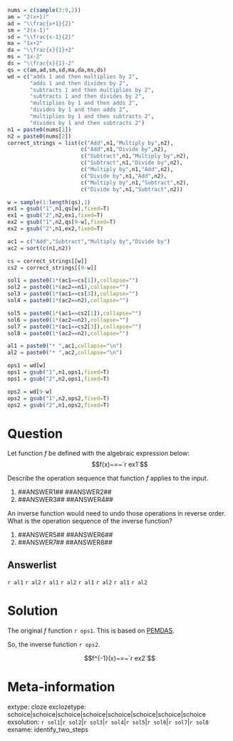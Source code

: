 ```r
nums = c(sample(3:9,2))
am = "2(x+1)"
ad = "\\frac{x+1}{2}"
sm = "2(x-1)"
sd = "\\frac{x-1}{2}"
ma = "1x+2"
da = "\\frac{x}{1}+2"
ms = "1x-2"
ds = "\\frac{x}{1}-2"
qs = c(am,ad,sm,sd,ma,da,ms,ds)
wd = c("adds 1 and then multiplies by 2",
       "adds 1 and then divides by 2",
       "subtracts 1 and then multiplies by 2",
       "subtracts 1 and then divides by 2",
       "multiplies by 1 and then adds 2",
       "divides by 1 and then adds 2",
       "multiplies by 1 and then subtracts 2",
       "divides by 1 and then subtracts 2")
n1 = paste0(nums[1])
n2 = paste0(nums[2])
correct_strings = list(c("Add",n1,"Multiply by",n2),
                       c("Add",n1,"Divide by",n2),
                       c("Subtract",n1,"Multiply by",n2),
                       c("Subtract",n1,"Divide by",n2),
                       c("Multiply by",n1,"Add",n2),
                       c("Divide by",n1,"Add",n2),
                       c("Multiply by",n1,"Subtract",n2),
                       c("Divide by",n1,"Subtract",n2))

w = sample(1:length(qs),1)
ex1 = gsub("1",n1,qs[w],fixed=T)
ex1 = gsub("2",n2,ex1,fixed=T)
ex2 = gsub("1",n2,qs[9-w],fixed=T)
ex2 = gsub("2",n1,ex2,fixed=T)

ac1 = c("Add","Subtract","Multiply by","Divide by")
ac2 = sort(c(n1,n2))

cs = correct_strings[[w]]
cs2 = correct_strings[[9-w]]

sol1 = paste0(1*(ac1==cs[1]),collapse="")
sol2 = paste0(1*(ac2==n1),collapse="")
sol3 = paste0(1*(ac1==cs[3]),collapse="")
sol4 = paste0(1*(ac2==n2),collapse="")

sol5 = paste0(1*(ac1==cs2[1]),collapse="")
sol6 = paste0(1*(ac2==n2),collapse="")
sol7 = paste0(1*(ac1==cs2[3]),collapse="")
sol8 = paste0(1*(ac2==n2),collapse="")

al1 = paste0("* ",ac1,collapse="\n")
al2 = paste0("* ",ac2,collapse="\n")

ops1 = wd[w]
ops1 = gsub("1",n1,ops1,fixed=T)
ops1 = gsub("2",n2,ops1,fixed=T)

ops2 = wd[9-w]
ops2 = gsub("1",n2,ops2,fixed=T)
ops2 = gsub("2",n1,ops2,fixed=T)


```

Question
========

Let function $f$ be defined with the algebraic expression below:
$$f(x)~=~`r ex1`$$

Describe the operation sequence that function $f$ applies to the input.

1. ##ANSWER1## ##ANSWER2##
2. ##ANSWER3## ##ANSWER4##

An inverse function would need to undo those operations in reverse order. What is the operation sequence of the inverse function?

1. ##ANSWER5## ##ANSWER6##
2. ##ANSWER7## ##ANSWER8##



Answerlist
--------

`r al1`
`r al2`
`r al1`
`r al2`
`r al1`
`r al2`
`r al1`
`r al2`


Solution
========

The original $f$ function `r ops1`. This is based on [PEMDAS](https://en.wikipedia.org/wiki/Order_of_operations).

So, the inverse function `r ops2`.

$$f^{-1}(x)~=~`r ex2`$$


Meta-information
============
extype: cloze
exclozetype: schoice|schoice|schoice|schoice|schoice|schoice|schoice|schoice
exsolution: `r sol1`|`r sol2`|`r sol3`|`r sol4`|`r sol5`|`r sol6`|`r sol7`|`r sol8`
exname: identify_two_steps